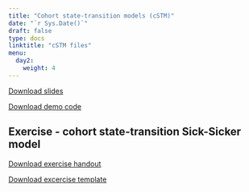 ---
title: "Cohort state-transition models (cSTM)"
date: "`r Sys.Date()`"
draft: false
type: docs
linktitle: "cSTM files"
menu:
  day2:
    weight: 4
---

[Download slides](../../../Course_Modularization/CDC 2022-23/part 2/Day 1 - cSTM rates and probs - CDC 2022.pdf)

[Download demo code](../../../Course_Modularization/CDC 2022-23/part 2/cSTM_3state.Rmd)

## Exercise - cohort state-transition Sick-Sicker model 

[Download exercise handout](../../../Course_Modularization/Markov models/Markov Sick-Sicker/exercise worksheets/markov_sick-sicker_exercise.html)

[Download excercise template](../../../Course_Modularization/CDC 2022-23/part 2/cSTM_sick-sicker_template.Rmd)

<!-- [Download excercise solutions](../../../Course_Modularization/CDC 2022-23/part 2/cSTM_sick-sicker_SOLUTIONS.Rmd) -->
